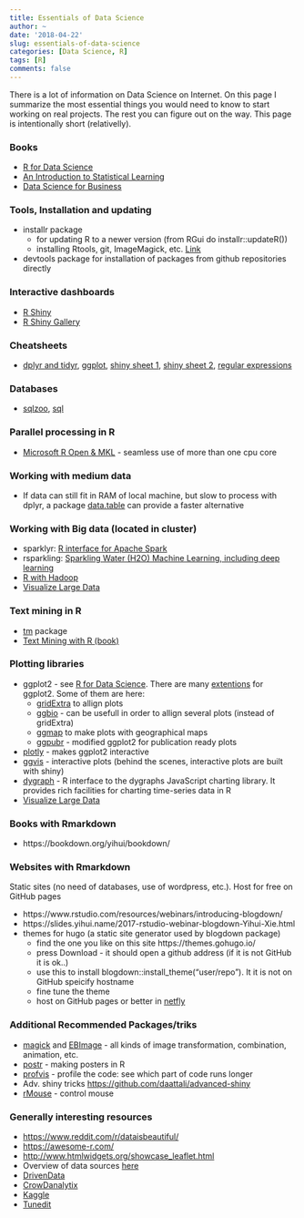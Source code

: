 ```yaml
---
title: Essentials of Data Science
author: ~
date: '2018-04-22'
slug: essentials-of-data-science
categories: [Data Science, R]
tags: [R]
comments: false
---
```


There is a lot of information on Data Science on Internet. On this page I summarize the most essential things you would need to know to start working on real projects. The rest you can figure out on the way. This page is intentionally short (relativelly).

### Books

* [R for Data Science](http://r4ds.had.co.nz/)
* [An Introduction to Statistical Learning](http://www-bcf.usc.edu/~gareth/ISL/)
* [Data Science for Business](http://shop.oreilly.com/product/0636920028918.do)

### Tools, Installation and updating

* installr package 
    * for updating R to a newer version (from RGui do installr::updateR())
    * installing Rtools, git, ImageMagick, etc. [Link](https://cran.r-project.org/web/packages/installr/installr.pdf)

* devtools package for installation of packages from github repositories directly	
	
### Interactive dashboards

* [R Shiny](https://shiny.rstudio.com/)
* [R Shiny Gallery](https://shiny.rstudio.com/gallery/)

### Cheatsheets

* [dplyr and tidyr](https://www.rstudio.com/wp-content/uploads/2015/02/data-wrangling-cheatsheet.pdf), [ggplot](https://www.rstudio.com/wp-content/uploads/2015/03/ggplot2-cheatsheet.pdf), 
[shiny sheet 1](http://shiny.rstudio.com/images/shiny-cheatsheet.pdf), [shiny sheet 2](https://www.rstudio.com/wp-content/uploads/2015/02/shiny-cheatsheet.pdf),
[regular expressions](https://www.rstudio.com/wp-content/uploads/2016/09/RegExCheatsheet.pdf)

### Databases
* [sqlzoo](SQLZOO), [sql](https://db.rstudio.com/dplyr/)

### Parallel processing in R 
* [Microsoft R Open & MKL](https://mran.microsoft.com/open) - seamless use of more than one cpu core

### Working with medium data
* If data can still fit in RAM of local machine, but slow to process with dplyr, a package  [data.table](https://s3.amazonaws.com/assets.datacamp.com/img/blog/data+table+cheat+sheet.pdf) can provide a faster alternative

### Working with Big data (located in cluster)
* sparklyr: [R interface for Apache Spark](http://spark.rstudio.com/index.html) 
* rsparkling: [Sparkling Water (H2O) Machine Learning, including deep learning](http://spark.rstudio.com/h2o.html)
* [R with Hadoop](http://blog.revolutionanalytics.com/2015/06/using-hadoop-with-r-it-depends.html)
* [Visualize Large Data](http://spark.rstudio.com/taxiDemoH2O.nb.html#visualize) 

### Text mining in R

* [tm](https://cran.r-project.org/web/packages/tm/vignettes/tm.pdf) package
* [Text Mining with R (book)](https://www.tidytextmining.com/)

### Plotting libraries

* ggplot2 - see [R for Data Science](http://r4ds.had.co.nz/). 
There are many [extentions](https://www.ggplot2-exts.org/) for ggplot2. Some of them are here:
    - [gridExtra](https://cran.r-project.org/web/packages/gridExtra/vignettes/arrangeGrob.html) to allign plots
    - [ggbio](https://www.bioconductor.org/packages/release/bioc/html/ggbio.html) - can be usefull in order to allign several plots (instead of gridExtra) 
    - [ggmap](https://github.com/dkahle/ggmap) to make plots with geographical maps
    - [ggpubr](http://www.sthda.com/english/wiki/ggpubr-r-package-ggplot2-based-publication-ready-plots#at_pco=smlwn-1.0&at_si=58e452e3ade9d20c&at_ab=per-2&at_pos=0&at_tot=1) - modified ggplot2 for publication ready plots
* [plotly](https://plot.ly/ggplot2/) - makes ggplot2 interactive
* [ggvis](http://ggvis.rstudio.com/0.1/ggvis-basics.html) - interactive plots (behind the scenes, interactive plots are built with shiny)
* [dygraph](https://rstudio.github.io/dygraphs/) - R interface to the dygraphs JavaScript charting library. It provides rich facilities for charting time-series data in R
* [Visualize Large Data](http://spark.rstudio.com/taxiDemoH2O.nb.html#visualize) 

### Books with Rmarkdown

* https://bookdown.org/yihui/bookdown/

### Websites with Rmarkdown

Static sites (no need of databases, use of wordpress, etc.). Host for free on GitHub pages

* https://www.rstudio.com/resources/webinars/introducing-blogdown/
* https://slides.yihui.name/2017-rstudio-webinar-blogdown-Yihui-Xie.html
* themes for hugo (a static site generator used by blogdown package) 
    * find the one you like on this site https://themes.gohugo.io/
    * press Download - it should open a github address (if it is not GitHub it is ok..)
    * use this to install blogdown::install_theme("user/repo"). It it is not on GitHub speicify hostname
    * fine tune the theme
    * host on GitHub pages or better in [netfly](https://www.netlify.com/github-pages-vs-netlify/) 


### Additional Recommended Packages/triks

* [magick](https://cran.r-project.org/web/packages/magick/vignettes/intro.html) and [EBImage](https://www.bioconductor.org/packages/3.7/bioc/vignettes/EBImage/inst/doc/EBImage-introduction.html)  - all kinds of image transformation, combination, animation, etc.
* [postr](https://github.com/pzhaonet/postr) - making posters in R
* [profvis](https://rstudio.github.io/profvis/) - profile the code: see which part of code runs longer
* Adv. shiny tricks [https://github.com/daattali/advanced-shiny](https://github.com/daattali/advanced-shiny)
* [rMouse](https://cran.r-project.org/web/packages/rMouse/vignettes/rMouseVignette.html) - control mouse

### Generally interesting resources

* [https://www.reddit.com/r/dataisbeautiful/](https://www.reddit.com/r/dataisbeautiful/)
* [https://awesome-r.com/](https://awesome-r.com/)
* [http://www.htmlwidgets.org/showcase_leaflet.html](http://www.htmlwidgets.org/showcase_leaflet.html)
* Overview of data sources [here](https://www.kdnuggets.com/datasets/index.html)
* [DrivenData](https://www.drivendata.org/competitions/)
* [CrowDanalytix](https://www.crowdanalytix.com/community)
* [Kaggle](https://www.kaggle.com/competitions?sortBy=deadline&group=all&page=1&segment=allCategories)
* [Tunedit](http://tunedit.org/challenges)

